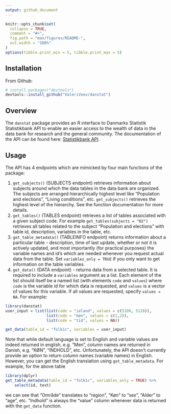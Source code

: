 ```yaml
---
output: github_document
---
```


```r
knitr::opts_chunk$set(
  collapse = TRUE,
  comment = "#>",
  fig.path = "man/figures/README-",
  out.width = "100%"
)
options(tibble.print_min = 5, tibble.print_max = 5)
```

## Installation
From Github:
```r
# install.packages("devtools")
devtools::install_github("ValeriVoev/danstat")
```

## Overview
The `danstat` package provides an R interface to Danmarks Statistik Statistikbank API to enable an easier access to the wealth of data in the data bank for research and the general community. The documentation of the API can be found here: [Statistikbank API](https://www.dst.dk/en/Statistik/statistikbanken/api).

## Usage
The API has 4 endpoints which are mimicked by four main functions of the package:

1. `get_subjects()` (SUBJECTS endpoint) retrieves information about subjects around which the data tables in the data bank are organized. The subjects are arranged hierarchically highest level like "Population and elections", "Living conditions", etc. `get_subjects()` retrieves the highest level of the hierarchy. See the function documentation for more details.
1. `get_tables()` (TABLES endpoint) retrieves a list of tables associated with a given subject code. For example `get_tables(subjects = "02")` retrieves all tables related to the subject "Population and elections" with table id, description, variables in the table, etc. 
1. `get_table_metadata()` (TABLEINFO endpoint) returns information about a particular table - description, time of last update, whether or not it is actively updated, and most importantly (for practical purposes) the variable names and id's which are needed whenever you request actual data from the table. Set `variables_only = TRUE` if you only want to get information on the table variables.
1. `get_data()` (DATA endpoint) - returns data from a selected table. It is required to include a `variables` argument as a list. Each element of the list should itself be a named list (with elements `code` and `values`) where `code` is the variable id for which data is requested, and `values` is a vector of values for this variable. If all values are requested, specify `values = NA`. For example:

```r
library(danstat)
user_input = list(list(code = "ieland", values = c(5100, 5128)),
                  list(code = "køn", values = c(1,2)),
                  list(code = "tid", values = NA))

get_data(table_id = "folk1c", variables = user_input)
```
Note that while default language is set to English and variable values are indeed returned in english, e.g. "Men", column names are returned in Danish, e.g. "KØN", "INDHOLD", etc. Unfortunately, the API doesn't currently provide an option to return column names (variable names) in English. However, you can get the English translation using `get_table_metadata`. For example, for the above table 
```r
library(dplyr)
get_table_metadata(table_id = "folk1c", variables_only = TRUE) %>% 
	select(id, text)
```
we can see that "Område" translates to "region", "Køn" to "sex", "Alder" to "age", etc. "Indhold" is always the "value" column whenever data is returned with the `get_data` function.
